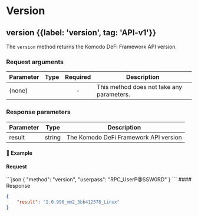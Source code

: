 
# Version

## version {{label: 'version', tag: 'API-v1'}}

The `version` method returns the Komodo DeFi Framework API version.

### Request arguments

| Parameter | Type | Required | Description                               |
| --------- | ---- | :------: | ----------------------------------------- |
| (none)    |      |     -    | This method does not take any parameters. |

### Response parameters

| Parameter | Type   | Description                           |
| --------- | ------ | ------------------------------------- |
| result    | string | The Komodo DeFi Framework API version |

#### 📌 Example

#### Request

<CodeGroup title="version" tag="POST" label="version" mm2MethodDecorate="true">
  ```json
  {
    "method": "version",
    "userpass": "RPC_UserP@SSW0RD"
  }
  ```
</CodeGroup>

<CollapsibleSection expandedText="Hide Response" collapsedText="Show Response">
  #### Response

  ```json
  {
      "result": "2.0.996_mm2_3bb412578_Linux"
  }
  ```
</CollapsibleSection>
